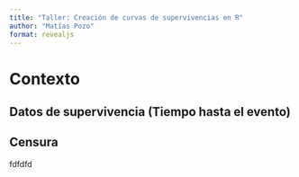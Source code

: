 ```yaml
---
title: "Taller: Creación de curvas de supervivencias en R"
author: "Matías Pozo"
format: revealjs
---
```


# Contexto

## Datos de supervivencia (Tiempo hasta el evento)


## Censura


fdfdfd
